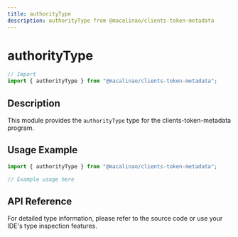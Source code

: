```yaml
---
title: authorityType
description: authorityType from @macalinao/clients-token-metadata
---
```


# authorityType

```typescript
// Import
import { authorityType } from "@macalinao/clients-token-metadata";
```

## Description

This module provides the `authorityType` type for the clients-token-metadata program.

## Usage Example

```typescript
import { authorityType } from "@macalinao/clients-token-metadata";

// Example usage here
```

## API Reference

For detailed type information, please refer to the source code or use your IDE's type inspection features.

